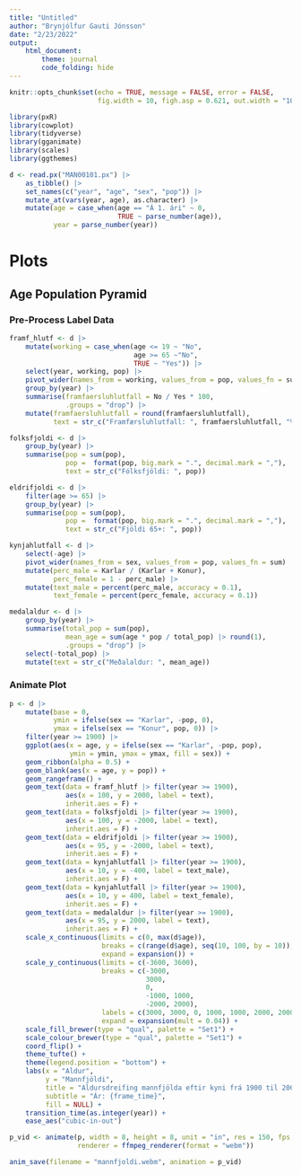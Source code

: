 ```yaml
---
title: "Untitled"
author: "Brynjólfur Gauti Jónsson"
date: "2/23/2022"
output: 
    html_document:
        theme: journal
        code_folding: hide
---
```


```r
knitr::opts_chunk$set(echo = TRUE, message = FALSE, error = FALSE,
                      fig.width = 10, figh.asp = 0.621, out.width = "100%")

library(pxR)
library(cowplot)
library(tidyverse)
library(gganimate)
library(scales)
library(ggthemes)
```


```r
d <- read.px("MAN00101.px") |> 
    as_tibble() |> 
    set_names(c("year", "age", "sex", "pop")) |> 
    mutate_at(vars(year, age), as.character) |> 
    mutate(age = case_when(age == "Á 1. ári" ~ 0,
                           TRUE ~ parse_number(age)),
           year = parse_number(year))
```



# Plots

## Age Population Pyramid

### Pre-Process Label Data

```r
framf_hlutf <- d |> 
    mutate(working = case_when(age <= 19 ~ "No",
                               age >= 65 ~"No",
                               TRUE ~ "Yes")) |> 
    select(year, working, pop) |> 
    pivot_wider(names_from = working, values_from = pop, values_fn = sum) |> 
    group_by(year) |>
    summarise(framfaersluhlutfall = No / Yes * 100,
              .groups = "drop") |> 
    mutate(framfaersluhlutfall = round(framfaersluhlutfall),
           text = str_c("Framfærsluhlutfall: ", framfaersluhlutfall, "%"))
```

```r
folksfjoldi <- d |> 
    group_by(year) |> 
    summarise(pop = sum(pop),
              pop =  format(pop, big.mark = ".", decimal.mark = ","),
              text = str_c("Fólksfjöldi: ", pop))
```

```r
eldrifjoldi <- d |> 
    filter(age >= 65) |> 
    group_by(year) |> 
    summarise(pop = sum(pop),
              pop =  format(pop, big.mark = ".", decimal.mark = ","),
              text = str_c("Fjöldi 65+: ", pop))
```


```r
kynjahlutfall <- d |> 
    select(-age) |> 
    pivot_wider(names_from = sex, values_from = pop, values_fn = sum) |> 
    mutate(perc_male = Karlar / (Karlar + Konur),
           perc_female = 1 - perc_male) |> 
    mutate(text_male = percent(perc_male, accuracy = 0.1),
           text_female = percent(perc_female, accuracy = 0.1))
```


```r
medalaldur <- d |> 
    group_by(year) |> 
    summarise(total_pop = sum(pop),
              mean_age = sum(age * pop / total_pop) |> round(1),
              .groups = "drop") |> 
    select(-total_pop) |> 
    mutate(text = str_c("Meðalaldur: ", mean_age))
```


### Animate Plot

```r
p <- d |> 
    mutate(base = 0,
           ymin = ifelse(sex == "Karlar", -pop, 0),
           ymax = ifelse(sex == "Konur", pop, 0)) |> 
    filter(year >= 1900) |> 
    ggplot(aes(x = age, y = ifelse(sex == "Karlar", -pop, pop),
               ymin = ymin, ymax = ymax, fill = sex)) +
    geom_ribbon(alpha = 0.5) +
    geom_blank(aes(x = age, y = pop)) +
    geom_rangeframe() +
    geom_text(data = framf_hlutf |> filter(year >= 1900), 
              aes(x = 100, y = 2000, label = text),
              inherit.aes = F) +
    geom_text(data = folksfjoldi |> filter(year >= 1900), 
              aes(x = 100, y = -2000, label = text),
              inherit.aes = F) +
    geom_text(data = eldrifjoldi |> filter(year >= 1900), 
              aes(x = 95, y = -2000, label = text),
              inherit.aes = F) +
    geom_text(data = kynjahlutfall |> filter(year >= 1900), 
              aes(x = 10, y = -400, label = text_male),
              inherit.aes = F) +
    geom_text(data = kynjahlutfall |> filter(year >= 1900), 
              aes(x = 10, y = 400, label = text_female),
              inherit.aes = F) +
    geom_text(data = medalaldur |> filter(year >= 1900), 
              aes(x = 95, y = 2000, label = text),
              inherit.aes = F) +
    scale_x_continuous(limits = c(0, max(d$age)),
                       breaks = c(range(d$age), seq(10, 100, by = 10)),
                       expand = expansion()) +
    scale_y_continuous(limits = c(-3600, 3600),
                       breaks = c(-3000,
                                  3000,
                                  0,
                                  -1000, 1000,
                                  -2000, 2000),
                       labels = c(3000, 3000, 0, 1000, 1000, 2000, 2000),
                       expand = expansion(mult = 0.04)) +
    scale_fill_brewer(type = "qual", palette = "Set1") +
    scale_colour_brewer(type = "qual", palette = "Set1") +
    coord_flip() +
    theme_tufte() +
    theme(legend.position = "bottom") +
    labs(x = "Aldur", 
         y = "Mannfjöldi", 
         title = "Aldursdreifing mannfjölda eftir kyni frá 1900 til 2062",
         subtitle = "Ár: {frame_time}",
         fill = NULL) +
    transition_time(as.integer(year)) +
    ease_aes("cubic-in-out")

p_vid <- animate(p, width = 8, height = 8, unit = "in", res = 150, fps = 25, duration = 25,
                 renderer = ffmpeg_renderer(format = "webm"))

anim_save(filename = "mannfjoldi.webm", animation = p_vid)
```